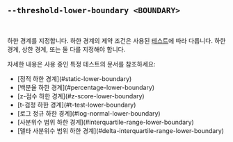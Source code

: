 ## `--threshold-lower-boundary <BOUNDARY>`

<br />

하한 경계를 지정합니다. 하한 경계의 제약 조건은 사용된 [테스트][tests]에 따라 다릅니다. 하한 경계, 상한 경계, 또는 둘 다를 지정해야 합니다.

자세한 내용은 사용 중인 특정 테스트의 문서를 참조하세요:

<ul>
  <li>[정적 하한 경계](#static-lower-boundary)</li>
  <li>[백분율 하한 경계](#percentage-lower-boundary)</li>
  <li>[z-점수 하한 경계](#z-score-lower-boundary)</li>
  <li>[t-검정 하한 경계](#t-test-lower-boundary)</li>
  <li>[로그 정규 하한 경계](#log-normal-lower-boundary)</li>
  <li>[사분위수 범위 하한 경계](#interquartile-range-lower-boundary)</li>
  <li>[델타 사분위수 범위 하한 경계](#delta-interquartile-range-lower-boundary)</li>
</ul>

[tests]: #--threshold-test-test